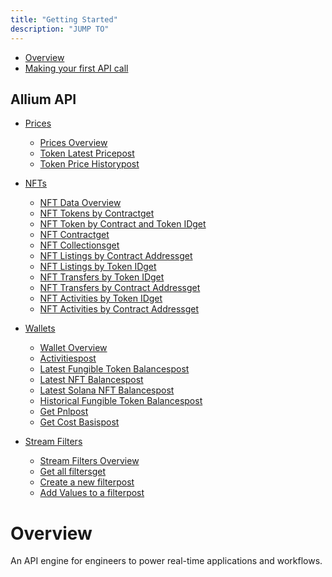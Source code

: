```yaml
---
title: "Getting Started"
description: "JUMP TO"
---
```


* [Overview](/reference/realtime-api-overview)
* [Making your first API call](/reference/making-your-first-api-call)

## Allium API

* [Prices](/reference/prices-overview)

  * [Prices Overview](/reference/prices-overview)
  * [Token Latest Pricepost](/reference/get_latest_prices_api_v1_developer_prices_latest_post)
  * [Token Price Historypost](/reference/get_price_history_api_v1_developer_prices_history_post)

* [NFTs](/reference/nft-data-overview)

  * [NFT Data Overview](/reference/nft-data-overview)
  * [NFT Tokens by Contractget](/reference/get_nft_tokens_by_contract_api_v1_developer_nfts_contracts__chain___contract_address__tokens_get)
  * [NFT Token by Contract and Token IDget](/reference/get_nft_by_token_id_api_v1_developer_nfts_contracts__chain___contract_address___token_id__get)
  * [NFT Contractget](/reference/get_nft_contract_api_v1_developer_nfts_contracts__chain___contract_address__get)
  * [NFT Collectionsget](/reference/get_collections_api_v1_developer_nfts_collections__chain__get)
  * [NFT Listings by Contract Addressget](/reference/get_nft_listings_by_contract_api_v1_developer_nfts_listings__chain___contract_address__get)
  * [NFT Listings by Token IDget](/reference/get_nft_listing_by_token_id_api_v1_developer_nfts_listings__chain___contract_address___token_id__get)
  * [NFT Transfers by Token IDget](/reference/get_nft_transfers_by_token_id_api_v1_developer_nfts_transfers__chain___contract_address___token_id__get)
  * [NFT Transfers by Contract Addressget](/reference/get_nft_transfers_by_contract_api_v1_developer_nfts_transfers__chain___contract_address__get)
  * [NFT Activities by Token IDget](/reference/get_nft_activities_by_token_id_api_v1_developer_nfts_activities__chain___contract_address___token_id__get)
  * [NFT Activities by Contract Addressget](/reference/get_nft_activities_by_contract_api_v1_developer_nfts_activities__chain___contract_address__get)

* [Wallets](/reference/wallet-overview)

  * [Wallet Overview](/reference/wallet-overview)
  * [Activitiespost](/reference/get_wallet_activities_api_v1_developer_wallet_activities_post)
  * [Latest Fungible Token Balancespost](/reference/get_latest_balances_api_v1_developer_wallet_latest_balances_post)
  * [Latest NFT Balancespost](/reference/get_paginated_latest_nft_balances_api_v1_developer_wallet_latest_nft_balances_post)
  * [Latest Solana NFT Balancespost](/reference/get_sol_latest_nft_balances_api_v1_developer_wallet_latest_solana_nft_balances_post)
  * [Historical Fungible Token Balancespost](/reference/get_historical_balances_api_v1_developer_wallet_historical_balances_post)
  * [Get Pnlpost](/reference/get_pnl_api_v1_developer_wallet_holdings_post)
  * [Get Cost Basispost](/reference/get_cost_basis_api_v1_developer_wallet_cost_basis_post)

* [Stream Filters](/reference/stream-filters-overview)

  * [Stream Filters Overview](/reference/stream-filters-overview)
  * [Get all filtersget](/reference/get_filters_api_v1_streams_data_management_filters__get)
  * [Create a new filterpost](/reference/create_filter_api_v1_streams_data_management_filters__post)
  * [Add Values to a filterpost](/reference/append_filter_value_api_v1_streams_data_management_filters__filter_id__values_post)

# Overview

An API engine for engineers to power real-time applications and workflows.

<CardGroup style="grid-template-columns:repeat(3, 1fr)">
  <Card title="Wallet APIsFrom crosschain balances to label activities, this is your one stop shop to power your Wallet Apps." href="https://readme.allium.so/reference/wallet-overview#/" />

  <Card title="Token Prices APIsLatest token prices to power realtime pricing applications." href="https://readme.allium.so/reference/prices-overview#/" />

  <Card title="NFT APIsReal-time and historical NFT Metadata and Market Data" href="https://readme.allium.so/reference/nft-data-overview#/" />
</CardGroup>
